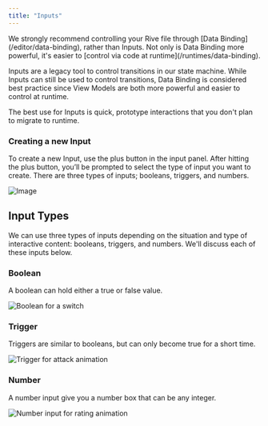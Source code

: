 ```yaml
---
title: "Inputs"
---
```


<Info>
  We strongly recommend controlling your Rive file through [Data Binding](/editor/data-binding), rather than Inputs. Not only is Data Binding more powerful, it's easier to [control via code at runtime](/runtimes/data-binding).
</Info>

Inputs are a legacy tool to control transitions in our state machine. While Inputs can still be used to control transitions, Data Binding is considered best practice since View Models are both more powerful and easier to control at runtime. 

The best use for Inputs is quick, prototype interactions that you don't plan to migrate to runtime.

### Creating a new Input

To create a new Input, use the plus button in the input panel. After hitting the plus button, you’ll be prompted to select the type of input you want to create. There are three types of inputs; booleans, triggers, and numbers.

![Image](https://ucarecdn.com/11d24273-9c87-4adb-963a-fd45f8e667b6/)

## Input Types

We can use three types of inputs depending on the situation and type of interactive content: booleans, triggers, and numbers. We'll discuss each of these inputs below.

### Boolean

A boolean can hold either a true or false value.

![Boolean for a switch](https://ucarecdn.com/4886ec99-ad57-4ae7-9709-5f028c6cbaab/)

### Trigger

Triggers are similar to booleans, but can only become true for a short time.

![Trigger for attack animation](https://ucarecdn.com/29401ecd-875b-4925-bb1e-b48518786c42/)

### Number

A number input give you a number box that can be any integer.

![Number input for rating animation](https://ucarecdn.com/dbd19760-02e4-4d37-a3a8-627ce8e0b65c/)